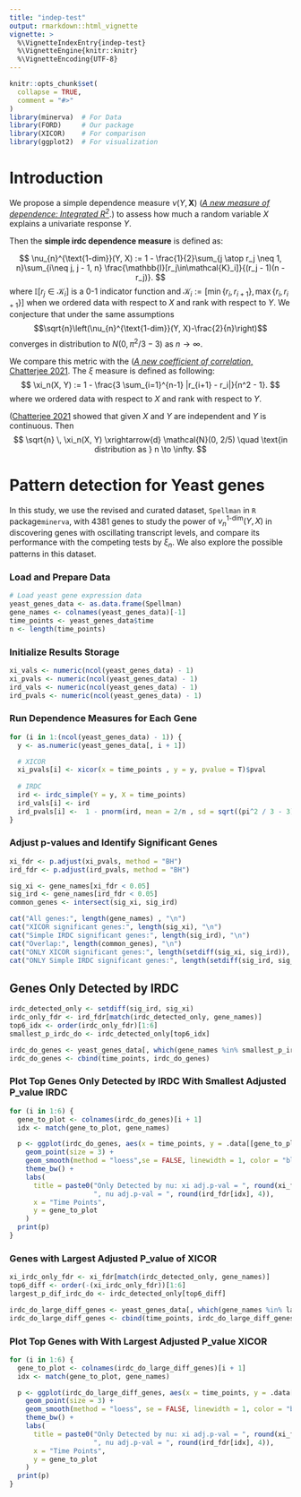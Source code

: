 ```yaml
---
title: "indep-test"
output: rmarkdown::html_vignette
vignette: >
  %\VignetteIndexEntry{indep-test}
  %\VignetteEngine{knitr::knitr}
  %\VignetteEncoding{UTF-8}
---
```


```r
knitr::opts_chunk$set(
  collapse = TRUE,
  comment = "#>"
)
library(minerva)  # For Data
library(FORD)     # Our package
library(XICOR)    # For comparison
library(ggplot2)  # For visualization
```

# Introduction

We propose a simple dependence measure $\nu(Y, \mathbf{X})$ ([*A new measure of dependence: Integrated $R^2$*](https://www.jstor.org/stable/27170947).) to assess how much a random variable $X$ explains a univariate response $Y$.



Then the **simple irdc dependence measure** is defined as:

$$
    \nu_{n}^{\text{1-dim}}(Y, X) := 1 - \frac{1}{2}\sum_{j \atop r_j \neq 1, n}\sum_{i\neq j, j - 1, n} \frac{\mathbb{I}[r_j\in\mathcal{K}_i]}{(r_j - 1)(n - r_j)}.
$$
where $\mathbb{I}[r_j\in\mathcal{K}_i]$ is a 0-1 indicator function and $\mathcal{K}_i := [\min\{r_i, r_{i + 1}\}, \max\{r_{i}, r_{i + 1}\}]$ when we ordered data with respect to $X$ and rank with respect to $Y$.  We conjecture that under the same assumptions $$\sqrt{n}\left(\nu_{n}^{\text{1-dim}}(Y, X)-\frac{2}{n}\right)$$
converges in distribution to $N(0, \pi^2/3 - 3)$ as $n\rightarrow\infty$.

We compare this metric with the ([*A new coefficient of correlation*, Chatterjee 2021](https://www.tandfonline.com/doi/full/10.1080/01621459.2020.1758115).
The $\xi$ measure is defined as following:
$$
\xi_n(X, Y) := 1 - \frac{3 \sum_{i=1}^{n-1} |r_{i+1} - r_i|}{n^2 - 1}.
$$
where we ordered data with respect to $X$ and rank with respect to $Y$.

([Chatterjee 2021](https://www.tandfonline.com/doi/full/10.1080/01621459.2020.1758115)
showed that given $X$ and $Y$ are independent and $Y$ is continuous. Then
$$
\sqrt{n} \, \xi_n(X, Y) \xrightarrow{d} \mathcal{N}(0, 2/5) \quad \text{in distribution as } n \to \infty.
$$

# Pattern detection for Yeast genes

In this study, we use the revised and curated dataset, `Spellman` in `R` package`minerva`, with 4381 genes to study the power of $\nu_{n}^{\text{1-dim}}(Y, X)$ in discovering genes with oscillating transcript levels, and compare its performance with the competing
tests by $\xi_n$. We also explore the possible patterns in this dataset.

### Load and Prepare Data

```r
# Load yeast gene expression data
yeast_genes_data <- as.data.frame(Spellman)
gene_names <- colnames(yeast_genes_data)[-1]
time_points <- yeast_genes_data$time
n <- length(time_points)
```

### Initialize Results Storage

```r
xi_vals <- numeric(ncol(yeast_genes_data) - 1)
xi_pvals <- numeric(ncol(yeast_genes_data) - 1)
ird_vals <- numeric(ncol(yeast_genes_data) - 1)
ird_pvals <- numeric(ncol(yeast_genes_data) - 1)
```

### Run Dependence Measures for Each Gene

```r
for (i in 1:(ncol(yeast_genes_data) - 1)) {
  y <- as.numeric(yeast_genes_data[, i + 1])

  # XICOR
  xi_pvals[i] <- xicor(x = time_points , y = y, pvalue = T)$pval
  
  # IRDC
  ird <- irdc_simple(Y = y, X = time_points)
  ird_vals[i] <- ird
  ird_pvals[i] <-  1 - pnorm(ird, mean = 2/n , sd = sqrt((pi^2 / 3 - 3)/n))
}
```

### Adjust p-values and Identify Significant Genes

```r
xi_fdr <- p.adjust(xi_pvals, method = "BH")
ird_fdr <- p.adjust(ird_pvals, method = "BH")

sig_xi <- gene_names[xi_fdr < 0.05]
sig_ird <- gene_names[ird_fdr < 0.05]
common_genes <- intersect(sig_xi, sig_ird)

cat("All genes:", length(gene_names) , "\n")
cat("XICOR significant genes:", length(sig_xi), "\n")
cat("Simple IRDC significant genes:", length(sig_ird), "\n")
cat("Overlap:", length(common_genes), "\n")
cat("ONLY XICOR significant genes:", length(setdiff(sig_xi, sig_ird)), "\n")
cat("ONLY Simple IRDC significant genes:", length(setdiff(sig_ird, sig_xi)), "\n")
```
## Genes Only Detected by IRDC

```r
irdc_detected_only <- setdiff(sig_ird, sig_xi)
irdc_only_fdr <- ird_fdr[match(irdc_detected_only, gene_names)]
top6_idx <- order(irdc_only_fdr)[1:6]
smallest_p_irdc_do <- irdc_detected_only[top6_idx]

irdc_do_genes <- yeast_genes_data[, which(gene_names %in% smallest_p_irdc_do) + 1]
irdc_do_genes <- cbind(time_points, irdc_do_genes)
```

### Plot Top Genes Only Detected by IRDC With Smallest Adjusted P_value IRDC

```r
for (i in 1:6) {
  gene_to_plot <- colnames(irdc_do_genes)[i + 1]
  idx <- match(gene_to_plot, gene_names)

  p <- ggplot(irdc_do_genes, aes(x = time_points, y = .data[[gene_to_plot]])) +
    geom_point(size = 3) +
    geom_smooth(method = "loess",se = FALSE, linewidth = 1, color = "blue")+ 
    theme_bw() +
    labs(
      title = paste0("Only Detected by nu: xi adj.p-val = ", round(xi_fdr[idx], 4),
                     ", nu adj.p-val = ", round(ird_fdr[idx], 4)),
      x = "Time Points",
      y = gene_to_plot
    )
  print(p)
}
```

### Genes with Largest Adjusted P_value of XICOR

```r
xi_irdc_only_fdr <- xi_fdr[match(irdc_detected_only, gene_names)]
top6_diff <- order(-(xi_irdc_only_fdr))[1:6]
largest_p_dif_irdc_do <- irdc_detected_only[top6_diff]

irdc_do_large_diff_genes <- yeast_genes_data[, which(gene_names %in% largest_p_dif_irdc_do) + 1]
irdc_do_large_diff_genes <- cbind(time_points, irdc_do_large_diff_genes)
```

### Plot Top Genes with With Largest Adjusted P_value XICOR

```r
for (i in 1:6) {
  gene_to_plot <- colnames(irdc_do_large_diff_genes)[i + 1]
  idx <- match(gene_to_plot, gene_names)

  p <- ggplot(irdc_do_large_diff_genes, aes(x = time_points, y = .data[[gene_to_plot]])) +
    geom_point(size = 3) +
    geom_smooth(method = "loess", se = FALSE, linewidth = 1, color = "blue")+ 
    theme_bw() +
    labs(
      title = paste0("Only Detected by nu: xi adj.p-val = ", round(xi_fdr[idx], 4),
                     ", nu adj.p-val = ", round(ird_fdr[idx], 4)),
      x = "Time Points",
      y = gene_to_plot
    )
  print(p)
}
```


